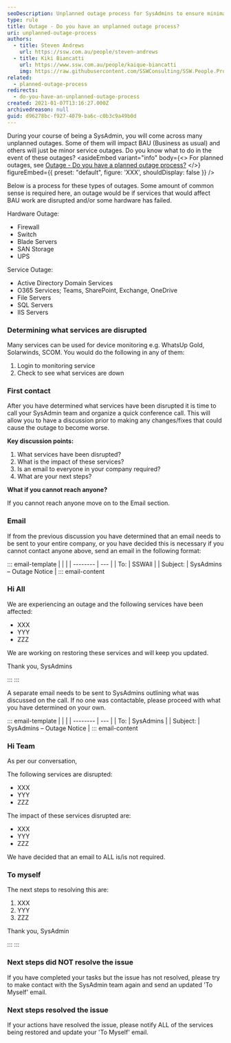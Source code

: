 ```yaml
---
seoDescription: Unplanned outage process for SysAdmins to ensure minimal disruption to business operations while resolving hardware and service outages.
type: rule
title: Outage - Do you have an unplanned outage process?
uri: unplanned-outage-process
authors:
  - title: Steven Andrews
    url: https://ssw.com.au/people/steven-andrews
  - title: Kiki Biancatti
    url: https://www.ssw.com.au/people/kaique-biancatti
    img: https://raw.githubusercontent.com/SSWConsulting/SSW.People.Profiles/main/Kaique-Biancatti/Images/Kaique-Biancatti-Square.jpg
related:
  - planned-outage-process
redirects:
  - do-you-have-an-unplanned-outage-process
created: 2021-01-07T13:16:27.000Z
archivedreason: null
guid: d96278bc-f927-4079-ba6c-c0b3c9a49b0d
---
```


During your course of being a SysAdmin, you will come across many unplanned outages. Some of them will impact BAU (Business as usual) and others will just be minor service outages. Do you know what to do in the event of these outages?
<asideEmbed
  variant="info"
  body={<>
    For planned outages, see [Outage - Do you have a planned outage process?](/planned-outage-process)
  </>}
  figureEmbed={{
    preset: "default",
    figure: 'XXX',
    shouldDisplay: false
  }}
/>

Below is a process for these types of outages. Some amount of common sense is required here, an outage would be if services that would affect BAU work are disrupted and/or some hardware has failed.

Hardware Outage:

- Firewall
- Switch
- Blade Servers
- SAN Storage
- UPS

Service Outage:

- Active Directory Domain Services
- O365 Services; Teams, SharePoint, Exchange, OneDrive
- File Servers
- SQL Servers
- IIS Servers

### Determining what services are disrupted

Many services can be used for device monitoring e.g. WhatsUp Gold, Solarwinds, SCOM. You would do the following in any of them:

1. Login to monitoring service
2. Check to see what services are down

### First contact

After you have determined what services have been disrupted it is time to call your SysAdmin team and organize a quick conference call. This will allow you to have a discussion prior to making any changes/fixes that could cause the outage to become worse.

**Key discussion points:**

1. What services have been disrupted?
2. What is the impact of these services?
3. Is an email to everyone in your company required?
4. What are your next steps?

**What if you cannot reach anyone?**

If you cannot reach anyone move on to the Email section.

### Email

If from the previous discussion you have determined that an email needs to be sent to your entire company, or you have decided this is necessary if you cannot contact anyone above, send an email in the following format:

::: email-template
| | |
| -------- | --- |
| To: | SSWAll |
| Subject: | SysAdmins – Outage Notice |
::: email-content

### Hi All

We are experiencing an outage and the following services have been affected:

- XXX
- YYY
- ZZZ

We are working on restoring these services and will keep you updated.

Thank you,
SysAdmins

:::
:::

A separate email needs to be sent to SysAdmins outlining what was discussed on the call. If no one was contactable, please proceed with what you have determined on your own.

::: email-template
| | |
| -------- | --- |
| To: | SysAdmins |
| Subject: | SysAdmins – Outage Notice |
::: email-content

### Hi Team

As per our conversation,

The following services are disrupted:

- XXX
- YYY
- ZZZ

The impact of these services disrupted are:

- XXX
- YYY
- ZZZ

We have decided that an email to ALL is/is not required.

### To myself

The next steps to resolving this are:

1. XXX
2. YYY
3. ZZZ

Thank you,
SysAdmin

:::
:::

### Next steps did NOT resolve the issue

If you have completed your tasks but the issue has not resolved, please try to make contact with the SysAdmin team again and send an updated 'To Myself' email.

### Next steps resolved the issue

If your actions have resolved the issue, please notify ALL of the services being restored and update your 'To Myself' email.
